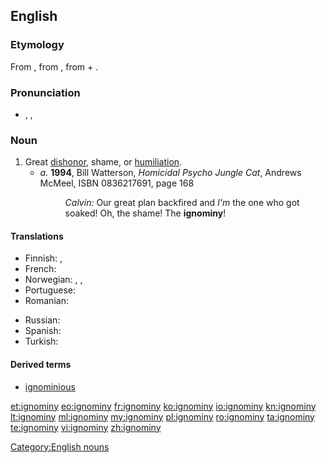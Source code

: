 ==English==

===Etymology===
From {{etyl|fr}} {{term|ignominie|lang=fr}}, from {{etyl|la}} {{term|ignominia|lang=la}}, from  {{term|ig-||not|lang=la}} + {{term|nomen||name|lang=la}}.

===Pronunciation===
* {{enPR|ĭg'nə-mĭn'ē}}, {{IPA|/ˈɪɡnəmɪni/}}, {{SAMPA|/"Ign@mIni/}}

===Noun===
{{en-noun|ignominies}}

# Great [[dishonor]], shame, or [[humiliation]].
#* ''a.'' '''1994''', Bill Watterson, ''Homicidal Psycho Jungle Cat'', Andrews McMeel, ISBN 0836217691, page 168
#*: ''Calvin:'' Our great plan backfired and ''I'm''<!--italic and bold--> the one who got soaked! Oh, the shame! The '''ignominy'''!<!--original in majuscules-->

====Translations====
{{trans-top|Great dishonor, shame, or humiliation}}
* Finnish: {{t|fi|häpeä}}, {{t|fi|häpeällinen teko}}
* French: {{t|fr|ignominie|f}}
* Norwegian: {{t|no|skjensel|m}},  {{t|no|vanære|m}},  {{t-|no|skam|m}}
* Portuguese: {{t|pt|ignomínia|f}}
* Romanian: {{t|ro|ignominie|f}}
{{trans-mid}}
* Russian: {{t|ru|бесчестье|n}}
* Spanish: {{t+|es|ignominia}}
* Turkish: {{t|tr|rezalet}}
{{trans-bottom}}

====Derived terms====
* [[ignominious]]

[[Category:English nouns]]

[[et:ignominy]]
[[eo:ignominy]]
[[fr:ignominy]]
[[ko:ignominy]]
[[io:ignominy]]
[[kn:ignominy]]
[[lt:ignominy]]
[[ml:ignominy]]
[[my:ignominy]]
[[pl:ignominy]]
[[ro:ignominy]]
[[ta:ignominy]]
[[te:ignominy]]
[[vi:ignominy]]
[[zh:ignominy]]